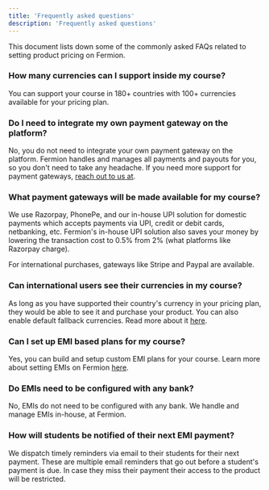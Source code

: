 ```yaml
---
title: 'Frequently asked questions'
description: 'Frequently asked questions'
---
```



This document lists down some of the commonly asked FAQs related to setting product pricing on Fermion.

### How many currencies can I support inside my course?

You can support your course in 180+ countries with 100+ currencies available for your pricing plan.

### Do I need to integrate my own payment gateway on the platform?

No, you do not need to integrate your own payment gateway on the platform. Fermion handles and manages all payments and payouts for you, so you don't need to take any headache. If you need more support for payment gateways, [reach out to us at](mailto:vishnupriya@fermion.app).

### What payment gateways will be made available for my course?

We use Razorpay, PhonePe, and our in-house UPI solution for domestic payments which accepts payments via UPI, credit or debit cards, netbanking, etc. Fermion's in-house UPI solution also saves your money by lowering the transaction cost to 0.5% from 2% (what platforms like Razorpay charge).

For international purchases, gateways like Stripe and Paypal are available.

### Can international users see their currencies in my course?

As long as you have supported their country's currency in your pricing plan, they would be able to see it and purchase your product. You can also enable default fallback currencies. Read more about it [here](http://docs.fermion.app/docs/setup-pricing/fixed-pricing-plan#step-6-support-more-currencies-in-your-pricing-plan).

### Can I set up EMI based plans for my course?

Yes, you can build and setup custom EMI plans for your course. Learn more about setting EMIs on Fermion [here](http://docs.fermion.app/docs/setup-pricing/setup-emi).

### Do EMIs need to be configured with any bank?

No, EMIs do not need to be configured with any bank. We handle and manage EMIs in-house, at Fermion.

### How will students be notified of their next EMI payment?

We dispatch timely reminders via email to their students for their next payment. These are multiple email reminders that go out before a student's payment is due. In case they miss their payment their access to the product will be restricted.
